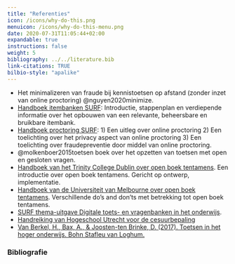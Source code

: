 ```yaml
---
title: "Referenties"
icon: /icons/why-do-this.png
menuicon: /icons/why-do-this-menu.png
date: 2020-07-31T11:05:44+02:00
expandable: true
instructions: false
weight: 5
bibliography: ../../literature.bib
link-citations: TRUE
bilbio-style: "apalike"
---
```


* Het minimalizeren van fraude bij kennistoetsen op afstand (zonder inzet van online  proctoring) @nguyen2020minimize.
* [Handboek itembanken SURF](https://werkgroep-toetsen-op-afstand.github.io/Handboek-Itembanken/verdieping.html): Introductie, stappenplan en verdiepende informatie over het opbouwen van een relevante, beheersbare en bruikbare itembank.
* [Handboek proctoring SURF](https://www.surf.nl/files/2019-01/surf_handboekitembank_web.pdf): 1) Een uitleg over online proctoring 2) Een toelichting over het privacy aspect van online proctoring 3) Een toelichting over fraudepreventie door middel van online proctoring.
* @molkenboer2015toetsen boek over het opzetten van toetsen met open en gesloten vragen.
* [Handboek van het Trinity College Dublin over open boek tentamens](https://www.tcd.ie/CAPSL/Assets/pdf/gateway/Handbook_Academics.pdf). Een introductie over open boek tentamens. Gericht op ontwerp, implementatie.
* [Handboek van de Universiteit van Melbourne over open boek tentamens](https://melbourne-cshe.unimelb.edu.au/__data/assets/pdf_file/0010/3341944/closed-book-to-open-book-exam_final.pdf). Verschillende do’s and don’ts met betrekking tot open boek tentamens.
* [SURF thema-uitgave Digitale toets- en vragenbanken in het onderwijs]( https://www.surf.nl/files/2019-02/thema-uitgave-itembanken_-webversie_def.pdf).
* [Handreiking van Hogeschool Utrecht voor de cesuurbepaling]( https://husite.nl/toetsing-nieuw/wp-content/uploads/sites/299/2020/02/Cesuurbepaling.pdf) 
* [Van Berkel, H., Bax, A., & Joosten-ten Brinke, D. (2017). Toetsen in het hoger onderwijs. Bohn Stafleu van Loghum.](https://remindo-support.sites.uu.nl/wp-content/uploads/sites/79/2020/03/Toetsen-in-het-Hoger-Onderwijs-van-Berkel-Bax-Joosten-ten-Brinke.pdf) 

### Bibliografie
